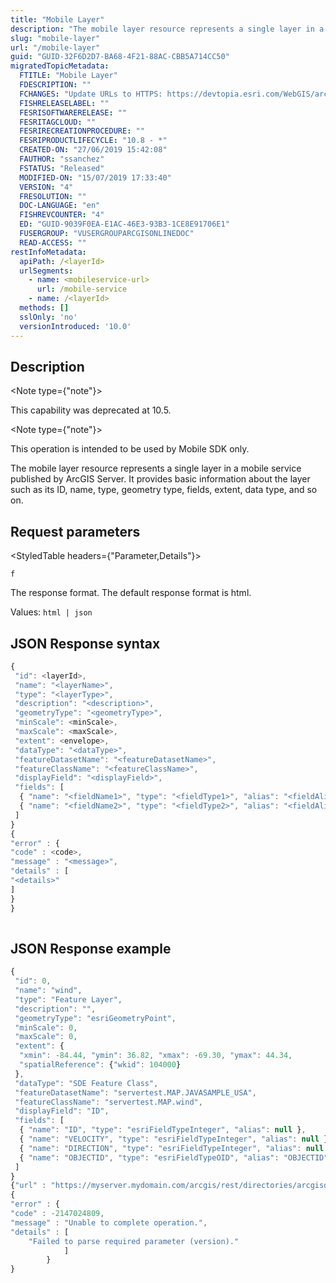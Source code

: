 ```yaml
---
title: "Mobile Layer"
description: "The mobile layer resource represents a single layer in a mobile service published by ArcGIS Server."
slug: "mobile-layer"
url: "/mobile-layer"
guid: "GUID-32F6D2D7-BA68-4F21-88AC-CBB5A714CC50"
migratedTopicMetadata:
  FTITLE: "Mobile Layer"
  FDESCRIPTION: ""
  FCHANGES: "Update URLs to HTTPS: https://devtopia.esri.com/WebGIS/arcgis-rest-api-documentation/issues/181"
  FISHRELEASELABEL: ""
  FESRISOFTWARERELEASE: ""
  FESRITAGCLOUD: ""
  FESRIRECREATIONPROCEDURE: ""
  FESRIPRODUCTLIFECYCLE: "10.8 - *"
  CREATED-ON: "27/06/2019 15:42:08"
  FAUTHOR: "ssanchez"
  FSTATUS: "Released"
  MODIFIED-ON: "15/07/2019 17:33:40"
  VERSION: "4"
  FRESOLUTION: ""
  DOC-LANGUAGE: "en"
  FISHREVCOUNTER: "4"
  ED: "GUID-9039F0EA-E1AC-46E3-93B3-1CE8E91706E1"
  FUSERGROUP: "VUSERGROUPARCGISONLINEDOC"
  READ-ACCESS: ""
restInfoMetadata:
  apiPath: /<layerId>
  urlSegments:
    - name: <mobileservice-url>
      url: /mobile-service
    - name: /<layerId>
  methods: []
  sslOnly: 'no'
  versionIntroduced: '10.0'
---
```


## Description

<Note type={"note"}>

This capability was deprecated at 10.5.

</Note>

<Note type={"note"}>

This operation is intended to be used by Mobile SDK only.

</Note>

The mobile layer resource represents a single layer in a mobile service published by ArcGIS Server. It provides basic information about the layer such as its ID, name, type, geometry type, fields, extent, data type, and so on. 

##  Request parameters 

<StyledTable headers={"Parameter,Details"}>

<StyledTableRow>

<StyledTableCell cellStyle="markdown">

`f` 

</StyledTableCell>

<StyledTableCell cellStyle="markdown">

The response format. The default response format is html.

Values: `html | json` 

</StyledTableCell>

</StyledTableRow>

</StyledTable>

## JSON Response syntax

```javascript
{
 "id": <layerId>,
 "name": "<layerName>",
 "type": "<layerType>",
 "description": "<description>",
 "geometryType": "<geometryType>",
 "minScale": <minScale>,
 "maxScale": <maxScale>,
 "extent": <envelope>,
 "dataType": "<dataType>",
 "featureDatasetName": "<featureDatasetName>",
 "featureClassName": "<featureClassName>",
 "displayField": "<displayField>",
 "fields": [
  { "name": "<fieldName1>", "type": "<fieldType1>", "alias": "<fieldAlias1>" },
  { "name": "<fieldName2>", "type": "<fieldType2>", "alias": "<fieldAlias2>" }
 ]
}
{
"error" : {
"code" : <code>,
"message" : "<message>",
"details" : [
"<details>"
]
}
}
          
```

 

## JSON Response example

```javascript
{
 "id": 0,
 "name": "wind",
 "type": "Feature Layer",
 "description": "",
 "geometryType": "esriGeometryPoint",
 "minScale": 0,
 "maxScale": 0,
 "extent": {
  "xmin": -84.44, "ymin": 36.82, "xmax": -69.30, "ymax": 44.34,
  "spatialReference": {"wkid": 104000}
 },
 "dataType": "SDE Feature Class",
 "featureDatasetName": "servertest.MAP.JAVASAMPLE_USA",
 "featureClassName": "servertest.MAP.wind",
 "displayField": "ID",
 "fields": [
  { "name": "ID", "type": "esriFieldTypeInteger", "alias": null },
  { "name": "VELOCITY", "type": "esriFieldTypeInteger", "alias": null },
  { "name": "DIRECTION", "type": "esriFieldTypeInteger", "alias": null },
  { "name": "OBJECTID", "type": "esriFieldTypeOID", "alias": "OBJECTID" }
 ]
}
{"url" : "https://myserver.mydomain.com/arcgis/rest/directories/arcgisoutput/_ags_mobile_588be132a8b94241b79047077731d02f.db"}
{
"error" : {
"code" : -2147024809,
"message" : "Unable to complete operation.",
"details" : [
    "Failed to parse required parameter (version)."
            ]
        }
} 

          
```

 
